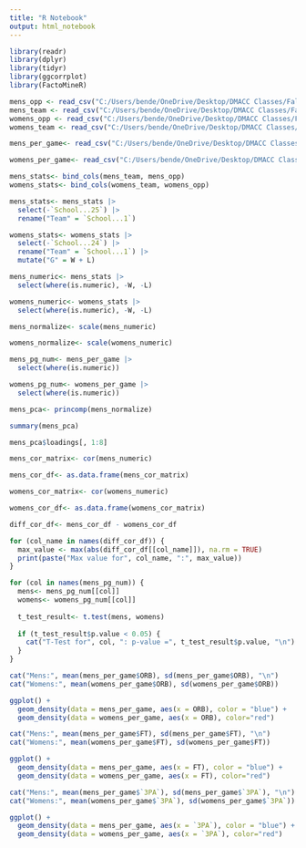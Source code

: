 ```yaml
---
title: "R Notebook"
output: html_notebook
---
```

```r
library(readr)
library(dplyr)
library(tidyr)
library(ggcorrplot)
library(FactoMineR)
```

```r
mens_opp <- read_csv("C:/Users/bende/OneDrive/Desktop/DMACC Classes/Fall 2024/Honors Project/SP+ Basketball/Data Sets/2024_Mens_Opp_Stats.csv")
mens_team <- read_csv("C:/Users/bende/OneDrive/Desktop/DMACC Classes/Fall 2024/Honors Project/SP+ Basketball/Data Sets/2024_Mens_Team_Stats.csv")
womens_opp <- read_csv("C:/Users/bende/OneDrive/Desktop/DMACC Classes/Fall 2024/Honors Project/SP+ Basketball/Data Sets/2024_Womens_Opp_Stats.csv")
womens_team <- read_csv("C:/Users/bende/OneDrive/Desktop/DMACC Classes/Fall 2024/Honors Project/SP+ Basketball/Data Sets/2024_Womens_Team_Stats.csv")

mens_per_game<- read_csv("C:/Users/bende/OneDrive/Desktop/DMACC Classes/Fall 2024/Honors Project/SP+ Basketball/Data Sets/2024_Mens_PerGame_Team.csv")

womens_per_game<- read_csv("C:/Users/bende/OneDrive/Desktop/DMACC Classes/Fall 2024/Honors Project/SP+ Basketball/Data Sets/2024_Womens_PerGame_Team.csv")

mens_stats<- bind_cols(mens_team, mens_opp) 
womens_stats<- bind_cols(womens_team, womens_opp)

mens_stats<- mens_stats |>
  select(-`School...25`) |>
  rename("Team" = `School...1`)

womens_stats<- womens_stats |>
  select(-`School...24`) |>
  rename("Team" = `School...1`) |>
  mutate("G" = W + L)

mens_numeric<- mens_stats |>
  select(where(is.numeric), -W, -L)

womens_numeric<- womens_stats |>
  select(where(is.numeric), -W, -L)

mens_normalize<- scale(mens_numeric)

womens_normalize<- scale(womens_numeric)

mens_pg_num<- mens_per_game |>
  select(where(is.numeric))

womens_pg_num<- womens_per_game |>
  select(where(is.numeric))
```

```r
mens_pca<- princomp(mens_normalize)

summary(mens_pca)
```
```r
mens_pca$loadings[, 1:8]
```

```r
mens_cor_matrix<- cor(mens_numeric)

mens_cor_df<- as.data.frame(mens_cor_matrix)
```

```r
womens_cor_matrix<- cor(womens_numeric)

womens_cor_df<- as.data.frame(womens_cor_matrix)
```

```r
diff_cor_df<- mens_cor_df - womens_cor_df
```

```r
for (col_name in names(diff_cor_df)) {
  max_value <- max(abs(diff_cor_df[[col_name]]), na.rm = TRUE)
  print(paste("Max value for", col_name, ":", max_value))
}

```

```r
for (col in names(mens_pg_num)) {
  mens<- mens_pg_num[[col]]
  womens<- womens_pg_num[[col]]
  
  t_test_result<- t.test(mens, womens)
  
  if (t_test_result$p.value < 0.05) {
    cat("T-Test for", col, ": p-value =", t_test_result$p.value, "\n")
  }
}
```

```r
cat("Mens:", mean(mens_per_game$ORB), sd(mens_per_game$ORB), "\n")
cat("Womens:", mean(womens_per_game$ORB), sd(womens_per_game$ORB))
```
```r
ggplot() +
  geom_density(data = mens_per_game, aes(x = ORB), color = "blue") +
  geom_density(data = womens_per_game, aes(x = ORB), color="red")
```
```r
cat("Mens:", mean(mens_per_game$FT), sd(mens_per_game$FT), "\n")
cat("Womens:", mean(womens_per_game$FT), sd(womens_per_game$FT))
```

```r
ggplot() +
  geom_density(data = mens_per_game, aes(x = FT), color = "blue") +
  geom_density(data = womens_per_game, aes(x = FT), color="red")
```
```r
cat("Mens:", mean(mens_per_game$`3PA`), sd(mens_per_game$`3PA`), "\n")
cat("Womens:", mean(womens_per_game$`3PA`), sd(womens_per_game$`3PA`))
```

```r
ggplot() +
  geom_density(data = mens_per_game, aes(x = `3PA`), color = "blue") +
  geom_density(data = womens_per_game, aes(x = `3PA`), color="red")

```

